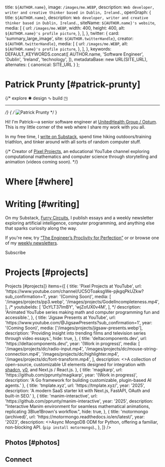 
  title: `${AUTHOR.name}`,
  image: `/images/me.WEBP`,
  description: `Web developer, writer and creative thinker based in Dublin, Ireland.`,
  openGraph: {
    title: `${AUTHOR.name}`,
    description: `Web developer, writer and creative thinker based in Dublin, Ireland.`,
    siteName: `${AUTHOR.name}'s website`,
    media: [
      {
        url: `/images/me.WEBP`,
        width: 400,
        height: 400,
        alt: `${AUTHOR.name}'s profile picture`,
      },
    ],
  },
  twitter: {
    card: 'summary_large_image',
    site: `${AUTHOR.twitterHandle}`,
    creator: `${AUTHOR.twitterHandle}`,
    media: [
      {
        url: `/images/me.WEBP`,
        alt: `${AUTHOR.name}'s profile picture`,
      },
    ],
  },
  keywords: DEFAULT_KEYWORDS.concat([
    AUTHOR.name,
    'Software Engineer',
    'Dublin',
    'Ireland',
    'technology',
  ]),
  metadataBase: new URL(SITE_URL),
    alternates: {
      canonical: SITE_URL
    }
};

<AnimatedSection>

# Patrick Prunty [#patrick-prunty]
{/*
explore ✺︎ design ∿︎ build ◳︎

***
*/}
<UniqueViewers />
{
/*
  <Image
  src="/images/me-sketch2.png"
  alt="Patrick Prunty"
  className="bg-gray-100 block mt-5 mb-5 mx-auto w-40 rounded-full h-auto sm:float-right sm:ml-5 sm:mb-5 object-cover overflow-hidden aspect-square"
  width={200}
  height={200}
  priority
  quality={100}
/>
*/
}

Hi! I'm Patrick—a senior software engineer at [UnitedHealth Group / Optum](https://optum.com). This is my little corner of the web where I share my work with you all.


In my free time, I [write on Substack](https://pprunty.substack.com/), spend time hiking outdoors/training triathlon, and tinker around with all sorts of random computer stuff.

</AnimatedSection>

{/*
Creator of [Pixel Projects](https://www.youtube.com/channel/UC5OToaksgWe-pjkgqPkUZkw?sub_confirmation=1), an educational YouTube channel exploring computational mathematics and computer science through storytelling and animation (videos coming soon).
*/}

<AnimatedSection delay={100}>

# Where [#where]

<Map />

</AnimatedSection>


<AnimatedSection delay={200}>

# Writing [#writing]

On my Substack, [Furry Circuits](https://pprunty.substack.com/), I publish essays and a weekly newsletter exploring artificial intelligence, computer programming, and anything else that sparks curiosity along the way.

If you're new, try [“The Engineer’s Proclivity for Perfection”](https://pprunty.substack.com/p/the-engineers-proclivity-for-perfection) or or browse one of my [weekly newsletters](https://pprunty.substack.com/p/1-furry-circuits-1bb).

<SubstackButton>Subscribe</SubstackButton>

</AnimatedSection>

# Projects [#projects]

<Section
  sectionName={<>Projects [#projects]</>}
  items={[
    {
      title: 'Pixel Projects at YouTube',
      url: 'https://www.youtube.com/channel/UC5OToaksgWe-pjkgqPkUZkw?sub_confirmation=1',
      year: '(Coming Soon)',
      media: [
        '/images/projects/pp3.webp',
        '/images/projects/GodelIncompleteness.mp4',
      ],
/*
      youtubeIds: [
        'DcYLT37ImBY',
        'wjZofJX0v4M',
      ],
*/
      description: 'Animated YouTube series making math and computer programming fun and accessible.',
    },
    {
      title: 'Jigsaw Presents at YouTube',
      url: 'https://www.youtube.com/@JigsawPresents?sub_confirmation=1',
      year: '(Coming Soon)',
      media: ['/images/projects/jigsaw-presents.webp'],
      description: 'Providing insight into trending films and television series through video essays.',
      hide: true,
    },
    {
      title: 'deltacomponents.dev',
      url: 'https://deltacomponents.dev/',
      year: '(Work in progress)',
      media: [
        '/images/projects/dc/radio-input.mp4',
        '/images/projects/dc/mouse-string-connection.mp4',
        '/images/projects/dc/highlighter.mp4',
        '/images/projects/dc/font-transform.mp4',
      ],
      description: <>A collection of open-source, customizable UI elements designed for integration with <a href="https://ui.shadcn.com/" target="_blank" rel="noopener noreferrer">shadcn</a>, <a href="https://v0.dev/chat" target="_blank" rel="noopener noreferrer">v0</a>, and Next.js / React.js.</>
    },
    {
      title: 'magikarp',
      url: 'https://github.com/pprunty/magikarp',
      year: '(Work in progress)',
      description: 'A Go framework for building customizable, plugin-based AI agents.'
    },
    {
      title: 'tmplate.xyz',
      url: 'https://tmplate.xyz/',
      year: '2025',
      description: 'A modern SaaS starter kit with Next.js, FastAPI, OAuth and built-in SEO.'
    },
    {
      title: 'manim-interactive',
      url: 'https://github.com/pprunty/manim-interactive',
      year: '2025',
      description: "Interactive Manim environment for seamless mathematical animations, replicating 3Blue1Brown's workflow.",
      hide: true,
    },
    {
      title: 'motormongo (archived)',
      url: 'https://motormongo.readthedocs.io/en/latest/',
      year: '2023',
      description: <>Async MongoDB ODM for Python, offering a familiar, non-blocking API. (<code>pip install motormongo</code>).</>,
    },
  ]}
/>

# Photos [#photos]

<PhotoGrid />


<AnimatedSection delay={400}>

# Connect

<Contact />

<Footer />

</AnimatedSection>
